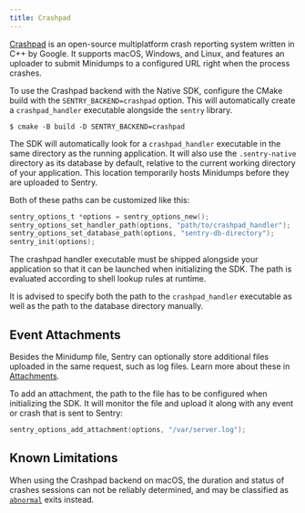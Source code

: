 ```yaml
---
title: Crashpad
---
```


[Crashpad](https://chromium.googlesource.com/crashpad/crashpad/+/master/README.md)
is an open-source multiplatform crash reporting system written in C++ by Google.
It supports macOS, Windows, and Linux, and features an uploader to
submit Minidumps to a configured URL right when the process crashes.

To use the Crashpad backend with the Native SDK, configure the CMake build
with the `SENTRY_BACKEND=crashpad` option. This will automatically create a
`crashpad_handler` executable alongside the `sentry` library.

```shell
$ cmake -B build -D SENTRY_BACKEND=crashpad
```

The SDK will automatically look for a `crashpad_handler` executable in the same
directory as the running application. It will also use the `.sentry-native`
directory as its database by default, relative to the current working directory
of your application.
This location temporarily hosts Minidumps before they are uploaded to Sentry.

Both of these paths can be customized like this:

```c
sentry_options_t *options = sentry_options_new();
sentry_options_set_handler_path(options, "path/to/crashpad_handler");
sentry_options_set_database_path(options, "sentry-db-directory");
sentry_init(options);
```

The crashpad handler executable must be shipped alongside your application so
that it can be launched when initializing the SDK. The path is evaluated
according to shell lookup rules at runtime.

It is advised to specify both the path to the `crashpad_handler` executable
as well as the path to the database directory manually.

## Event Attachments

Besides the Minidump file, Sentry can optionally store additional files uploaded
in the same request, such as log files. Learn more about these in [Attachments](/enriching-error-data/attachments/).

To add an attachment, the path to the file has to be configured when
initializing the SDK. It will monitor the file and upload it along with any event
or crash that is sent to Sentry:

```c
sentry_options_add_attachment(options, "/var/server.log");
```

## Known Limitations

When using the Crashpad backend on macOS, the duration and status of crashes sessions can not be reliably determined, and may be classified as [`abnormal`](/workflow/releases/health/#release-details) exits instead.

